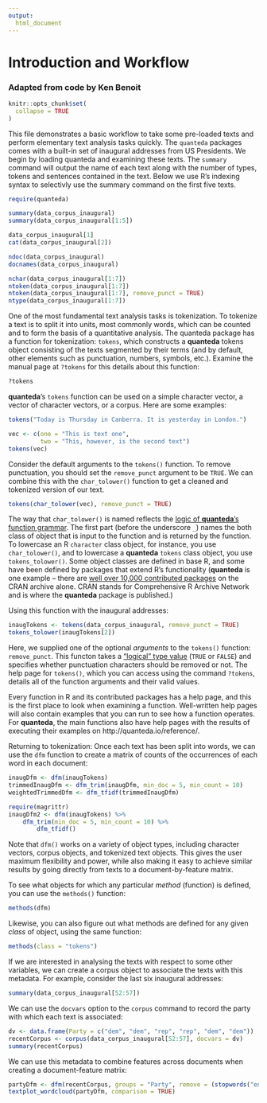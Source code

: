 ```yaml
---
output:
  html_document
---
```


# Introduction and Workflow
### Adapted from code by Ken Benoit



```r
knitr::opts_chunk$set(
  collapse = TRUE
)
```
This file demonstrates a basic workflow to take some pre-loaded texts and perform elementary text analysis tasks quickly. The `quanteda` packages comes with a built-in set of inaugural addresses from US Presidents. We begin by loading quanteda and examining these texts. The `summary` command will output the name of each text along with the number of types, tokens and sentences contained in the text. Below we use R's indexing syntax to selectivly use the summary command on the first five texts.

```R
require(quanteda)

summary(data_corpus_inaugural)
summary(data_corpus_inaugural[1:5])

data_corpus_inaugural[1]
cat(data_corpus_inaugural[2])

ndoc(data_corpus_inaugural)
docnames(data_corpus_inaugural)

nchar(data_corpus_inaugural[1:7])
ntoken(data_corpus_inaugural[1:7])
ntoken(data_corpus_inaugural[1:7], remove_punct = TRUE)
ntype(data_corpus_inaugural[1:7])
```

One of the most fundamental text analysis tasks is tokenization. To tokenize a text is to split it into units, most commonly words, which can be counted and to form the basis of a quantitative analysis. The quanteda package has a function for tokenization: `tokens`, which constructs a **quanteda** tokens object consisting of the texts segmented by their terms (and by default, other elements such as punctuation, numbers, symbols, etc.).  Examine the manual page at `?tokens` for this details about this function:

```R
?tokens
```

**quanteda**'s `tokens` function can be used on a simple character vector, a vector of character vectors, or a corpus. Here are some examples:

```r
tokens("Today is Thursday in Canberra. It is yesterday in London.")

vec <- c(one = "This is text one", 
         two = "This, however, is the second text")
tokens(vec)
```

Consider the default arguments to the `tokens()` function. To remove punctuation, you should set the `remove_punct` argument to be `TRUE`.  We can combine this with the `char_tolower()` function to get a cleaned and tokenized version of our text.

```r
tokens(char_tolower(vec), remove_punct = TRUE)
```
The way that `char_tolower()` is named reflects the [logic of **quanteda**'s function grammar](http://quanteda.io/articles/pkgdown_only/design.html).  The first part (before the underscore `_`) names the both class of object that is input to the function and is returned by the function.  To lowercase an R `character` class object, for instance, you use `char_tolower()`, and to lowercase a **quanteda** `tokens` class object, you use `tokens_tolower()`.  Some object classes are defined in base R, and some have been defined by packages that extend R's functionality (**quanteda** is one example -- there are [well over 10,000 contributed packages](https://cran.r-project.org/web/packages/) on the CRAN archive alone.  CRAN stands for Comprehensive R Archive Network and is where the **quanteda** package is published.)


Using this function with the inaugural addresses:

```r
inaugTokens <- tokens(data_corpus_inaugural, remove_punct = TRUE)
tokens_tolower(inaugTokens[2])
```

Here, we supplied one of the optional *arguments* to the `tokens()` function: `remove_punct`.  This functon takes a ["logical" type value](https://stat.ethz.ch/R-manual/R-devel/library/base/html/logical.html) (`TRUE` or `FALSE`) and specifies whether punctuation characters should be removed or not.  The help page for `tokens()`, which you can access using the command `?tokens`, details all of the function arguments and their valid values.  

Every function in R and its contributed packages has a help page, and this is the first place to look when examining a function.  Well-written help pages will also contain examples that you can run to see how a function operates.  For **quanteda**, the main functions also have help pages with the results of executing their examples on http://quanteda.io/reference/.

Returning to tokenization:
Once each text has been split into words, we can use the `dfm` function to create a matrix of counts of the occurrences of each word in each document:

```r
inaugDfm <- dfm(inaugTokens)
trimmedInaugDfm <- dfm_trim(inaugDfm, min_doc = 5, min_count = 10)
weightedTrimmedDfm <- dfm_tfidf(trimmedInaugDfm)

require(magrittr)
inaugDfm2 <- dfm(inaugTokens) %>% 
    dfm_trim(min_doc = 5, min_count = 10) %>% 
        dfm_tfidf()
```

Note that `dfm()` works on a variety of object types, including character vectors, corpus objects, and tokenized text objects.  This gives the user maximum flexibility and power, while also making it easy to achieve similar results by going directly from texts to a document-by-feature matrix.

To see what objects for which any particular *method* (function) is defined, you can use the `methods()` function:
```r
methods(dfm)
```

Likewise, you can also figure out what methods are defined for any given *class* of object, using the same function:
```r
methods(class = "tokens")
```

If we are interested in analysing the texts with respect to some other variables, we can create a corpus object to associate the texts with this metadata. For example, consider the last six inaugural addresses:

```r
summary(data_corpus_inaugural[52:57])
```
We can use the `docvars` option to the `corpus` command to record the party with which each text is associated:

```r
dv <- data.frame(Party = c("dem", "dem", "rep", "rep", "dem", "dem"))
recentCorpus <- corpus(data_corpus_inaugural[52:57], docvars = dv)
summary(recentCorpus)
```

We can use this metadata to combine features across documents when creating a document-feature matrix:
```r
partyDfm <- dfm(recentCorpus, groups = "Party", remove = (stopwords("english")))
textplot_wordcloud(partyDfm, comparison = TRUE)
```
